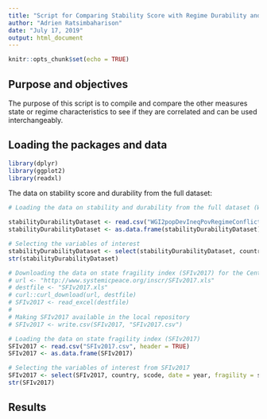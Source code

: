 ```yaml
---
title: "Script for Comparing Stability Score with Regime Durability and State Fragility"
author: "Adrien Ratsimbaharison"
date: "July 17, 2019"
output: html_document
---
```


```r
knitr::opts_chunk$set(echo = TRUE)
```
## Purpose and objectives

The purpose of this script is to compile and compare the other measures state or regime characteristics to see if they are correlated and can be used interchangeably.   

## Loading the packages and data

```r
library(dplyr)
library(ggplot2)
library(readxl)


```

The data on stability score and durability from the full dataset:

```r

# Loading the data on stability and durability from the full dataset (WGI2popDevIneqPovRegimeConflict1.csv) available in the local repository which include the Polity IV data with regime durability

stabilityDurabilityDataset <- read.csv("WGI2popDevIneqPovRegimeConflict1.csv", header = TRUE)
stabilityDurabilityDataset <- as.data.frame(stabilityDurabilityDataset)

# Selecting the variables of interest
stabilityDurabilityDataset <- select(stabilityDurabilityDataset, country, M49Code, iso2c, iso3c, date, stability, durability = durable)
str(stabilityDurabilityDataset)

# Downloading the data on state fragility index (SFIv2017) for the Center of Systemic Peace
# url <- "http://www.systemicpeace.org/inscr/SFIv2017.xls"
# destfile <- "SFIv2017.xls"
# curl::curl_download(url, destfile)
# SFIv2017 <- read_excel(destfile)
#
# Making SFIv2017 available in the local repository
# SFIv2017 <- write.csv(SFIv2017, "SFIv2017.csv")

# Loading the data on state fragility index (SFIv2017)
SFIv2017 <- read.csv("SFIv2017.csv", header = TRUE)
SFIv2017 <- as.data.frame(SFIv2017)

# Selecting the variables of interest from SFIv2017
SFIv2017 <- select(SFIv2017, country, scode, date = year, fragility = sfi)
str(SFIv2017)


```

## Results